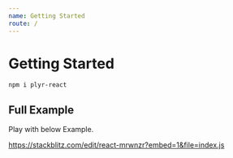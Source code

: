 ```yaml
---
name: Getting Started
route: /
---
```


# Getting Started

```
npm i plyr-react
```
## Full Example 

Play with below Example.

https://stackblitz.com/edit/react-mrwnzr?embed=1&file=index.js